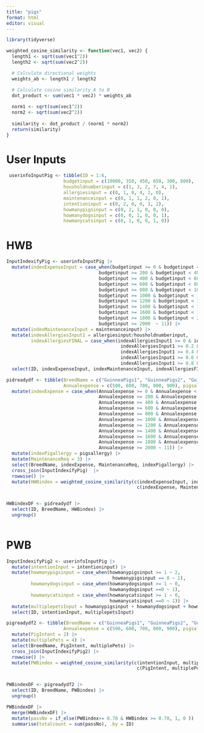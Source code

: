 ```yaml
---
title: "pigs"
format: html
editor: visual
---
```


```r
library(tidyverse)

weighted_cosine_similarity <- function(vec1, vec2) {
  length1 <- sqrt(sum(vec1^2))
  length2 <- sqrt(sum(vec2^2))

  # Calculate directional weights
  weights_ab <- length1 / length2

  # Calculate cosine similarity A to B
  dot_product <- sum(vec1 * vec2) * weights_ab
  
  norm1 <- sqrt(sum(vec1^2))
  norm2 <- sqrt(sum(vec2^2))
  
  similarity <- dot_product / (norm1 * norm2)
  return(similarity)
}
```

# User Inputs


```r
 userinfoInputPig <- tibble(ID = 1:6, 
                     budgetinput = c(10000, 350, 450, 650, 300, 800),  
                     housholdnumberinput = c(1, 3, 2, 7, 4, 1),
                     allergiesinput = c(0, 1, 0, 4, 2, 0),
                     maintenanceinput = c(0, 1, 1, 2, 0, 1),
                     intentioninput = c(0, 2, 0, 0, 1, 2),
                     howmanypigsinput = c(0, 2, 1, 0, 0, 0),
                     howmanydogsinput = c(0, 0, 1, 0, 0, 1),
                     howmanycatsinput = c(0, 1, 0, 0, 1, 0))
```


# HWB

```r
InputIndexifyPig <- userinfoInputPig |>
  mutate(indexExpenseInput = case_when(budgetinput >= 0 & budgetinput < 200 ~ 1,
                                  budgetinput >= 200 & budgetinput < 400 ~ 2,
                                  budgetinput >= 400 & budgetinput < 600 ~ 3,
                                  budgetinput >= 600 & budgetinput < 800 ~ 4,
                                  budgetinput >= 800 & budgetinput < 1000 ~ 5,
                                  budgetinput >= 1000 & budgetinput < 1200 ~ 6,
                                  budgetinput >= 1200 & budgetinput < 1400 ~ 7,
                                  budgetinput >= 1400 & budgetinput < 1600 ~ 8,
                                  budgetinput >= 1600 & budgetinput < 1800 ~ 9,
                                  budgetinput >= 1800 & budgetinput < 2000 ~ 10,
                                  budgetinput >= 2000  ~ 11)) |>
  mutate(indexMaintenanceInput = maintenanceinput) |>
  mutate(indexAllergiesInput1 = allergiesinput/housholdnumberinput,
         indexAllergiesFINAL = case_when(indexAllergiesInput1 >= 0 & indexAllergiesInput1 < 0.2 ~ 5,
                                          indexAllergiesInput1 >= 0.2 & indexAllergiesInput1 < 0.4 ~ 4,
                                          indexAllergiesInput1 >= 0.4 & indexAllergiesInput1 < 0.6 ~ 3,
                                          indexAllergiesInput1 >= 0.6 & indexAllergiesInput1 < 0.8 ~ 2,
                                          indexAllergiesInput1 >= 0.8 & indexAllergiesInput1 <= 1 ~ 1)) |>
  select(ID, indexExpenseInput, indexMaintenanceInput, indexAllergiesFINAL)
```

```r
pidreadydf <- tibble(BreedName = c("GuinneaPigs1", "GuinneaPigs2", "GuinneaPigs3", "GuinneaPigs4", "GuinneaPigs5"), 
                     Annualexpense = c(500, 600, 700, 800, 900), pigsallergy = 4) |>
  mutate(indexExpense = case_when(Annualexpense >= 0 & Annualexpense < 200 ~ 1,
                                  Annualexpense >= 200 & Annualexpense < 400 ~ 2,
                                  Annualexpense >= 400 & Annualexpense < 600 ~ 3,
                                  Annualexpense >= 600 & Annualexpense < 800 ~ 4,
                                  Annualexpense >= 800 & Annualexpense < 1000 ~ 5,
                                  Annualexpense >= 1000 & Annualexpense < 1200 ~ 6,
                                  Annualexpense >= 1200 & Annualexpense < 1400 ~ 7,
                                  Annualexpense >= 1400 & Annualexpense < 1600 ~ 8,
                                  Annualexpense >= 1600 & Annualexpense < 1800 ~ 9,
                                  Annualexpense >= 1800 & Annualexpense < 2000 ~ 10,
                                  Annualexpense >= 2000 ~ 11)) |>
  mutate(indexPigallergy = pigsallergy) |>
  mutate(MaintenanceReq = 3) |>
  select(BreedName, indexExpense, MaintenanceReq, indexPigallergy) |>
  cross_join(InputIndexifyPig)  |>
  rowwise() |>
  mutate(HWBindex = weighted_cosine_similarity(c(indexExpenseInput, indexMaintenanceInput, indexAllergiesFINAL),
                                                c(indexExpense, MaintenanceReq, indexPigallergy))) 


HWBindexDF <- pidreadydf |>
  select(ID, BreedName, HWBindex) |>
  ungroup() 
  
```
# PWB

```r
InputIndexifyPig2 <- userinfoInputPig |>
  mutate(intentionInput = intentioninput) |>
  mutate(howmanypigsinput = case_when(howmanypigsinput >= 1 ~ 2,
                                       howmanypigsinput == 0 ~ 1),
         howmanydogsinput = case_when(howmanydogsinput >= 1 ~ 0,
                                      howmanydogsinput ==0 ~ 1),
         howmanycatsinput = case_when(howmanycatsinput >= 1 ~ 0,
                                      howmanycatsinput ==0 ~ 1)) |>
  mutate(multiplepetsInput = howmanypigsinput + howmanydogsinput + howmanycatsinput) |>
  select(ID, intentionInput, multiplepetsInput)

pigreadydf2 <- tibble(BreedName = c("GuinneaPigs1", "GuinneaPigs2", "GuinneaPigs3", "GuinneaPigs4", "GuinneaPigs5"), 
                     Annualexpense = c(500, 600, 700, 800, 900), pigsallergy = 4) |>
  mutate(PigIntent = 2) |>
  mutate(multiplePets = 4) |>
  select(BreedName, PigIntent, multiplePets) |>
  cross_join(InputIndexifyPig2) |>
  rowwise() |>
  mutate(PWBindex = weighted_cosine_similarity(c(intentionInput, multiplepetsInput),
                                                c(PigIntent, multiplePets))) 


PWBindexDF <- pigreadydf2 |>
  select(ID, BreedName, PWBindex) |>
  ungroup() 

```


```r
PWBindexDF |>
  merge(HWBindexDF) |>
  mutate(passNo = if_else(PWBindex>= 0.70 & HWBindex >= 0.70, 1, 0 )) |>
  summarise(totalcount = sum(passNo), .by = ID)
```











